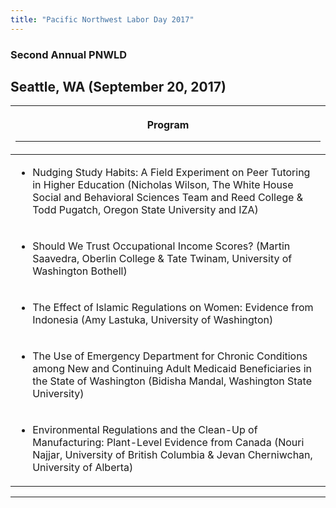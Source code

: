 ```yaml
---
title: "Pacific Northwest Labor Day 2017"
---
```


### Second Annual PNWLD

## Seattle, WA (September 20, 2017)

+---------------------------------------------------------------------------------------------------------------------------------------------------------------------------------------------------------------------------+
| Program                                                                                                                                                                                                                   |
|                                                                                                                                                                                                                           |
| ------------------------------------------------------------------------                                                                                                                                                  |
+===========================================================================================================================================================================================================================+
| -   Nudging Study Habits: A Field Experiment on Peer Tutoring in Higher Education (Nicholas Wilson, The White House Social and Behavioral Sciences Team and Reed College & Todd Pugatch, Oregon State University and IZA) |
+---------------------------------------------------------------------------------------------------------------------------------------------------------------------------------------------------------------------------+
| -   Should We Trust Occupational Income Scores? (Martin Saavedra, Oberlin College & Tate Twinam, University of Washington Bothell)                                                                                        |
+---------------------------------------------------------------------------------------------------------------------------------------------------------------------------------------------------------------------------+
| -   The Effect of Islamic Regulations on Women: Evidence from Indonesia (Amy Lastuka, University of Washington)                                                                                                           |
+---------------------------------------------------------------------------------------------------------------------------------------------------------------------------------------------------------------------------+
| -   The Use of Emergency Department for Chronic Conditions among New and Continuing Adult Medicaid Beneficiaries in the State of Washington (Bidisha Mandal, Washington State University)                                 |
+---------------------------------------------------------------------------------------------------------------------------------------------------------------------------------------------------------------------------+
| -   Environmental Regulations and the Clean-Up of Manufacturing: Plant-Level Evidence from Canada (Nouri Najjar, University of British Columbia & Jevan Cherniwchan, University of Alberta)                               |
+---------------------------------------------------------------------------------------------------------------------------------------------------------------------------------------------------------------------------+

------------------------------------------------------------------------
